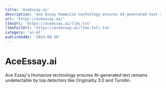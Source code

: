 ```yaml
---
title: 'AceEssay.ai'
description: 'Ace Essay Humanize technology ensures AI-generated text remains undetectable by top detectors like Originality 3.0 and Turnitin.'
url: 'https://aceessay.ai/'
llmsUrl: 'https://aceessay.ai/llms.txt'
llmsFullUrl: 'https://aceessay.ai/llms-full.txt'
category: 'ai-ml'
publishedAt: '2024-08-20'
---
```


# AceEssay.ai

Ace Essay's Humanize technology ensures AI-generated text remains undetectable by top detectors like Originality 3.0 and Turnitin. 
